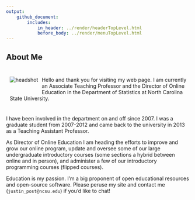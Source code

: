 ```yaml
---
output: 
    github_document:
        includes: 
            in_header: ../render/headerTopLevel.html
            before_body: ../render/menuTopLevel.html
---
```


## About Me  

<div style = "float:left;">
  <img src = "images/headshot.jpg" alt ="headshot" style="padding: 10px;">
</div>

<div style = "padding: 10px;"> Hello and thank you for visiting my web page. I am currently an Associate Teaching Professor and the Director of Online Education in the Department of Statistics at North Carolina State University.
</div>

I have been involved in the department on and off since 2007. I was a graduate student from 2007-2012 and came back to the university in 2013 as a Teaching Assistant Professor.

As Director of Online Education I am heading the efforts to improve and grow our online program, update and oversee some of our large undergraduate introductory courses (some sections a hybrid between online and in person), and administer a few of our introductory programming courses (flipped courses).

Education is my passion.  I'm a big proponent of open educational resources and open-source software.  Please peruse my site and contact me (`justin_post@ncsu.edu`) if you'd like to chat!